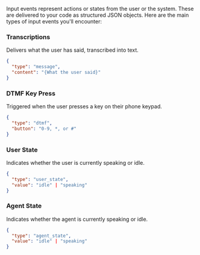 Input events represent actions or states from the user or the system. These are delivered to your code as structured JSON objects. Here are the main types of input events you'll encounter:

### Transcriptions

Delivers what the user has said, transcribed into text.

```json
{
  "type": "message",
  "content": "{What the user said}"
}
```

### DTMF Key Press

Triggered when the user presses a key on their phone keypad.

```json
{
  "type": "dtmf",
  "button": "0-9, *, or #"
}
```

### User State

Indicates whether the user is currently speaking or idle.

```json
{
  "type": "user_state",
  "value": "idle" | "speaking"
}
```

### Agent State

Indicates whether the agent is currently speaking or idle.

```json
{
  "type": "agent_state",
  "value": "idle" | "speaking"
}
```
